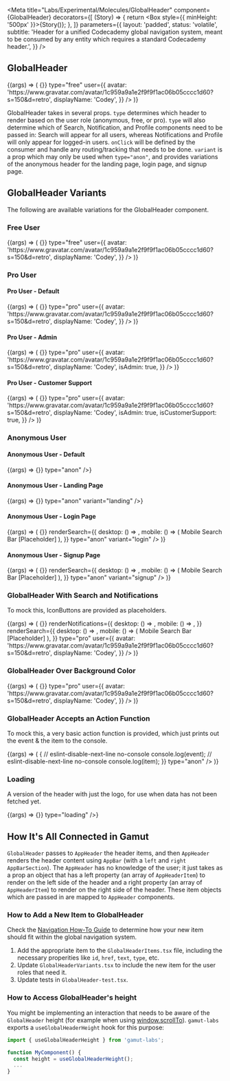

<Meta
  title="Labs/Experimental/Molecules/GlobalHeader"
  component={GlobalHeader}
  decorators={[
    (Story) => {
      return <Box style={{ minHeight: '500px' }}>{Story()}</Box>;
    },
  ]}
  parameters={{
    layout: 'padded',
    status: 'volatile',
    subtitle:
      'Header for a unified Codecademy global navigation system, meant to be consumed by any entity which requires a standard Codecademy header.',
  }}
/>

## GlobalHeader

<Canvas withSource="open">
  <Story name="GlobalHeader">
    {(args) => (
      <GlobalHeader
        action={() => {}}
        type="free"
        user={{
          avatar:
            'https://www.gravatar.com/avatar/1c959a9a1e2f9f9f1ac06b05cccc1d60?s=150&d=retro',
          displayName: 'Codey',
        }}
      />
    )}
  </Story>
</Canvas>

GlobalHeader takes in several props. `type` determines which header to render based on the user role (anonymous, free, or pro). `type` will also determine which of Search, Notification, and Profile components need to be passed in: Search will appear for all users, whereas Notifications and Profile will only appear for logged-in users. `onClick` will be defined by the consumer and handle any routing/tracking that needs to be done. `variant` is a prop which may only be used when `type="anon"`, and provides variations of the anonymous header for the landing page, login page, and signup page.

<PropsTable story="GlobalHeader" />

## GlobalHeader Variants

The following are available variations for the GlobalHeader component.

### Free User

<Canvas>
  <Story name="Free User Global Header">
    {(args) => (
      <GlobalHeader
        action={() => {}}
        type="free"
        user={{
          avatar:
            'https://www.gravatar.com/avatar/1c959a9a1e2f9f9f1ac06b05cccc1d60?s=150&d=retro',
          displayName: 'Codey',
        }}
      />
    )}
  </Story>
</Canvas>

### Pro User

#### Pro User - Default

<Canvas>
  <Story name="Pro User Global Header">
    {(args) => (
      <GlobalHeader
        action={() => {}}
        type="pro"
        user={{
          avatar:
            'https://www.gravatar.com/avatar/1c959a9a1e2f9f9f1ac06b05cccc1d60?s=150&d=retro',
          displayName: 'Codey',
        }}
      />
    )}
  </Story>
</Canvas>

#### Pro User - Admin

<Canvas>
  <Story name="Pro User Global Header - Admin">
    {(args) => (
      <GlobalHeader
        action={() => {}}
        type="pro"
        user={{
          avatar:
            'https://www.gravatar.com/avatar/1c959a9a1e2f9f9f1ac06b05cccc1d60?s=150&d=retro',
          displayName: 'Codey',
          isAdmin: true,
        }}
      />
    )}
  </Story>
</Canvas>

#### Pro User - Customer Support

<Canvas>
  <Story name="Pro User Global Header - Customer Support">
    {(args) => (
      <GlobalHeader
        action={() => {}}
        type="pro"
        user={{
          avatar:
            'https://www.gravatar.com/avatar/1c959a9a1e2f9f9f1ac06b05cccc1d60?s=150&d=retro',
          displayName: 'Codey',
          isAdmin: true,
          isCustomerSupport: true,
        }}
      />
    )}
  </Story>
</Canvas>

### Anonymous User

#### Anonymous User - Default

<Canvas>
  <Story name="Anonymous User Global Header">
    {(args) => <GlobalHeader action={() => {}} type="anon" />}
  </Story>
</Canvas>

#### Anonymous User - Landing Page

<Canvas>
  <Story name="Anonymous User Global Header - Landing">
    {(args) => <GlobalHeader action={() => {}} type="anon" variant="landing" />}
  </Story>
</Canvas>

#### Anonymous User - Login Page

<Canvas>
  <Story name="Anonymous User Global Header - Login">
    {(args) => (
      <GlobalHeader
        action={() => {}}
        renderSearch={{
          desktop: () => <IconButton icon={SearchIcon} />,
          mobile: () => (
            <Box
              borderColor="navy"
              borderStyle="solid"
              borderWidth="1px"
              padding={8}
            >
              Mobile Search Bar [Placeholder]
            </Box>
          ),
        }}
        type="anon"
        variant="login"
      />
    )}
  </Story>
</Canvas>

#### Anonymous User - Signup Page

<Canvas>
  <Story name="Anonymous User Global Header - Signup">
    {(args) => (
      <GlobalHeader
        action={() => {}}
        renderSearch={{
          desktop: () => <IconButton icon={SearchIcon} />,
          mobile: () => (
            <Box
              borderColor="navy"
              borderStyle="solid"
              borderWidth="1px"
              padding={8}
            >
              Mobile Search Bar [Placeholder]
            </Box>
          ),
        }}
        type="anon"
        variant="signup"
      />
    )}
  </Story>
</Canvas>

### GlobalHeader With Search and Notifications

To mock this, IconButtons are provided as placeholders.

<Canvas>
  <Story name="GlobalHeader Search Notifications">
    {(args) => (
      <GlobalHeader
        action={() => {}}
        renderNotifications={{
          desktop: () => <IconButton icon={BellIcon} />,
          mobile: () => <IconButton icon={BellIcon} />,
        }}
        renderSearch={{
          desktop: () => <IconButton icon={SearchIcon} />,
          mobile: () => (
            <Box
              borderColor="navy"
              borderStyle="solid"
              borderWidth="1px"
              padding={8}
            >
              Mobile Search Bar [Placeholder]
            </Box>
          ),
        }}
        type="pro"
        user={{
          avatar:
            'https://www.gravatar.com/avatar/1c959a9a1e2f9f9f1ac06b05cccc1d60?s=150&d=retro',
          displayName: 'Codey',
        }}
      />
    )}
  </Story>
</Canvas>

### GlobalHeader Over Background Color

<Canvas>
  <Story name="Background Color GlobalHeader">
    {(args) => (
      <Box backgroundColor="beige" width="100%">
        <GlobalHeader
          action={() => {}}
          type="pro"
          user={{
            avatar:
              'https://www.gravatar.com/avatar/1c959a9a1e2f9f9f1ac06b05cccc1d60?s=150&d=retro',
            displayName: 'Codey',
          }}
        />
      </Box>
    )}
  </Story>
</Canvas>

### GlobalHeader Accepts an Action Function

To mock this, a very basic action function is provided, which just prints out the event & the item to the console.

<Canvas>
  <Story name="Passing an Action Function to GlobalHeader">
    {(args) => (
      <GlobalHeader
        action={(event, item) => {
          // eslint-disable-next-line no-console
          console.log(event);
          // eslint-disable-next-line no-console
          console.log(item);
        }}
        type="anon"
      />
    )}
  </Story>
</Canvas>

### Loading

A version of the header with just the logo, for use when data has not been fetched yet.

<Canvas>
  <Story name="Loading">
    {(args) => <GlobalHeader action={() => {}} type="loading" />}
  </Story>
</Canvas>

## How It's All Connected in Gamut

`GlobalHeader` passes to `AppHeader` the header items, and then `AppHeader` renders the header content using `AppBar` (with a `left` and `right` `AppBarSection`). The `AppHeader` has no knowledge of the user; it just takes as a prop an object that has a left property (an array of `AppHeaderItem`) to render on the left side of the header and a right property (an array of `AppHeaderItem`) to render on the right side of the header. These item objects which are passed in are mapped to `AppHeader` components.

### How to Add a New Item to GlobalHeader

Check the [Navigation How-To Guide](https://docs.google.com/presentation/d/1YHG6IjvSJG0w8N63phbw5aZCknUOR4B-q_SFM3GLIJc/edit#slide=id.g8a8c98c6f1_0_14) to determine how your new item should fit within the global navigation system.

1. Add the appropriate item to the `GlobalHeaderItems.tsx` file, including the necessary properities like `id`, `href`, `text`, `type`, etc.
2. Update `GlobalHeaderVariants.tsx` to include the new item for the user roles that need it.
3. Update tests in `GlobalHeader-test.tsx`.

### How to Access GlobalHeader's height

You might be implementing an interaction that needs to be aware of the `GlobalHeader` height (for example when using [window.scrollTo](https://developer.mozilla.org/en-US/docs/Web/API/Window/scrollTo)). `gamut-labs` exports a `useGlobalHeaderHeight` hook for this purpose:

```jsx
import { useGlobalHeaderHeight } from 'gamut-labs';

function MyComponent() {
  const height = useGlobalHeaderHeight();
  ...
}
```

